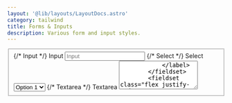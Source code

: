```yaml
---
layout: '@lib/layouts/LayoutDocs.astro'
category: tailwind
title: Forms & Inputs
description: Various form and input styles.
---
```



<div class="docs-card-outlined p-8 space-y-4">
    <form class="docs-card-filled w-full space-y-4">
        <fieldset class="space-y-4">
            {/* Input */}
            <label class="label">
                <span class="label-text">Input</span>
                <input class="input" type="text" placeholder="Input" />
            </label>
            {/* Select */}
            <label class="label">
                <span class="label-text">Select</span>
                <select class="select">
                    <option value="1">Option 1</option>
                    <option value="2">Option 2</option>
                    <option value="3">Option 3</option>
                    <option value="4">Option 4</option>
                    <option value="5">Option 5</option>
                </select>
            </label>
            {/* Textarea */}
            <label class="label">
                <span class="label-text">Textarea</span>
                <textarea class="textarea" rows="4" placeholder="Lorem ipsum dolor sit amet consectetur adipisicing elit." />
            </label>
        </fieldset>
        <fieldset class="flex justify-end">
            <button type="button" class="btn preset-outlined-surface-300-700">Submit</button>
        </fieldset>
    </form>
</div>

## Select

<form class="docs-card-outlined p-8 space-y-4">
    {/* Default */}
    <select class="select">
        <option value="1">Option 1</option>
        <option value="2">Option 2</option>
        <option value="3">Option 3</option>
        <option value="4">Option 4</option>
        <option value="5">Option 5</option>
    </select>
    {/* Size */}
    <select class="select" size="4" value="1">
        <option value="1">Option 1</option>
        <option value="2">Option 2</option>
        <option value="3">Option 3</option>
        <option value="4">Option 4</option>
        <option value="5">Option 5</option>
    </select>
    {/* Mutiple */}
    <select class="select" multiple value={['1', '2']}>
        <option value="1">Option 1</option>
        <option value="2">Option 2</option>
        <option value="3">Option 3</option>
        <option value="4">Option 4</option>
        <option value="5">Option 5</option>
    </select>
</form>

## Checkboxes

<form class="docs-card-outlined p-8 space-y-2">
    <label class="flex items-center space-x-2">
        <input class="checkbox" type="checkbox" checked />
        <p>Option 1</p>
    </label>
    <label class="flex items-center space-x-2">
        <input class="checkbox" type="checkbox" />
        <p>Option 2</p>
    </label>
    <label class="flex items-center space-x-2">
        <input class="checkbox" type="checkbox" />
        <p>Option 3</p>
    </label>
</form>

## Radio Groups

<form class="docs-card-outlined p-8 space-y-2">
    <label class="flex items-center space-x-2">
        <input class="radio" type="radio" checked name="radio-direct" value="1" />
        <p>Option 1</p>
    </label>
    <label class="flex items-center space-x-2">
        <input class="radio" type="radio" name="radio-direct" value="2" />
        <p>Option 2</p>
    </label>
    <label class="flex items-center space-x-2">
        <input class="radio" type="radio" name="radio-direct" value="3" />
        <p>Option 3</p>
    </label>
</form>

## Specialized

<form class="docs-card-outlined p-8 space-y-4">
    {/* Search */}
    <input class="input" type="search" placeholder="Search..." />
    {/* File Input */}
    <label class="label">
        <span class="label-text">Date</span>
        <input class="input" type="date" />
    </label>
    {/* File Input */}
    <label class="label">
        <span class="label-text">File Input</span>
        <input class="input" type="file" />
    </label>
    {/* Range */}
    <label class="label">
        <span class="label-text">Rrange</span>
        <input class="input" type="range" value="75" max="100" />
    </label>
    {/* Progress */}
    <label class="label">
        <span class="label-text">Progress</span>
        <progress class="progress" value="50" max="100" />
    </label>
    {/* Color */}
    {/* TODO: convert to mini-component for reactive value */}
    <div class="grid grid-cols-[auto_1fr] gap-2">
        <input class="input" type="color" value="#bada55" />
        <input class="input" type="text" value="#bada55" readonly tabindex="-1" />
    </div>
</form>

## Groups

<form class="docs-card-outlined p-8 space-y-8">
    {/* Website */}
    <div class="input-group grid-cols-[auto_1fr_auto] divide-x divide-surface-200-800">
        <div class="input-group-cell preset-tonal-surface">https://</div>
        <input type="text" placeholder="www.example.com" />
    </div>
    {/* Amount */}
    <div class="input-group grid-cols-[auto_1fr_auto] divide-x divide-surface-200-800">
        <div class="input-group-cell preset-tonal-surface">$</div>
        <input type="text" placeholder="Amount" />
        <select>
            <option>USD</option>
            <option>CAD</option>
            <option>EURO</option>
        </select>
    </div>
    {/* Username */}
    <div class="input-group grid-cols-[1fr_auto] divide-x divide-surface-200-800">
        <input type="text" placeholder="Enter Username..." />
        <button class="btn preset-filled" title="Username already in use.">✓</button>
        </div>
    {/* Search */}
    <div class="input-group grid-cols-[auto_1fr_auto] divide-x divide-surface-200-800">
        <div class="input-group-cell">🔍</div>
        <input type="search" placeholder="Search..." />
        <button class="btn preset-filled">Submit</button>
    </div>
</form>